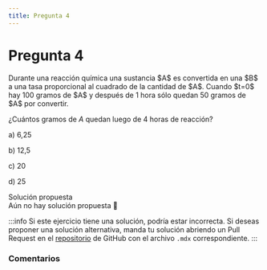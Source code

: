 ```yaml
---
title: Pregunta 4
---
```



# Pregunta 4

<div className="exercise">
Durante una reacción química una sustancia $A$ es convertida en una $B$ a una tasa proporcional al cuadrado de la cantidad de $A$. Cuando $t=0$ hay 100 gramos de $A$ y después de 1 hora sólo quedan 50 gramos de $A$ por convertir.

¿Cuántos gramos de $A$ quedan luego de 4 horas de reacción?

a) 6,25

b) 12,5

c) 20

d) 25
</div>

<MDXDetails>
<summary>Solución propuesta</summary>

<div className="exercise">
Aún no hay solución propuesta 🥲
</div>

:::info
Si este ejercicio tiene una solución, podría estar incorrecta. Si deseas proponer una solución alternativa, manda tu solución abriendo
un Pull Request en el [repositorio](https://github.com/crow-rojas/apuntes-fundamentals/pulls) de GitHub con el archivo
`.mdx` correspondiente.
:::

</MDXDetails>

### Comentarios

<Disqus
  url="https://crow-rojas.github.io/apuntes-fundamentals/docs/mathematics/differential-equations/exercises/2019-1/p04"
  identifier="docs/mathematics/differential-equations/exercises/2019-1/p04"
  title="2019-1 Ecuaciones Diferenciales - Pregunta 04"
/>

